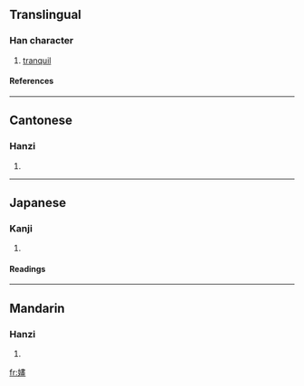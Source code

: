 {{see|婳}}

==Translingual==
===Han character===
{{Han char|rn=38|rad=女|as=12|sn=15|four=4541<sub>6</sub>|canj=女中土一 (VLGM)}}
# [[tranquil]]
====References====
{{Han ref|kx=0271.120|dkj=06719|dj=0539.050|hdz=21082.150|uh=5AFF|ud=23295|bh=E554|bd=58708}}
----
==Cantonese==
===Hanzi===
{{yue-hanzi|jyut=|y=waak6}}
# {{defn|Cantonese}}
----
==Japanese==
===Kanji===
{{ja-kanji|grade=|rs=女12}}
# {{defn|Japanese}} 
====Readings====
{{ja-readings|on=[[かく]] (kaku), [[ぎゃく]] (gyaku)|kun=[[しとやか]] (shitoyaka), [[みめよい]] (mimeyoi)}}
----
==Mandarin==
===Hanzi===
{{cmn-hanzi|sim=婳|pin=[[huà]] (hua4)|wg=hua<sup>4</sup>}}
# {{defn|Mandarin}}

[[fr:嫿]]